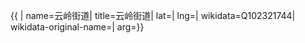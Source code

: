 {{ {{{1|PRC admin/showdata}}}|
name=云岭街道|
title=云岭街道|
lat=|
lng=|
wikidata=Q102321744|
wikidata-original-name=|
arg={{{arg|}}}}}
